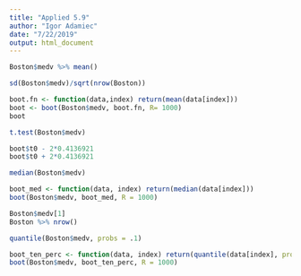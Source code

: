 ```yaml
---
title: "Applied 5.9"
author: "Igor Adamiec"
date: "7/22/2019"
output: html_document
---
```


```r
Boston$medv %>% mean()
```

```r
sd(Boston$medv)/sqrt(nrow(Boston))
```

```r
boot.fn <- function(data,index) return(mean(data[index]))
boot <- boot(Boston$medv, boot.fn, R= 1000)
boot
```

```r
t.test(Boston$medv)
```

```r
boot$t0 - 2*0.4136921
boot$t0 + 2*0.4136921

```

```r
median(Boston$medv)
```

```r
boot_med <- function(data, index) return(median(data[index]))
boot(Boston$medv, boot_med, R = 1000)
```

```r
Boston$medv[1]
Boston %>% nrow()
```


```r
quantile(Boston$medv, probs = .1)
```

```r
boot_ten_perc <- function(data, index) return(quantile(data[index], probs = .1))
boot(Boston$medv, boot_ten_perc, R = 1000)
```

